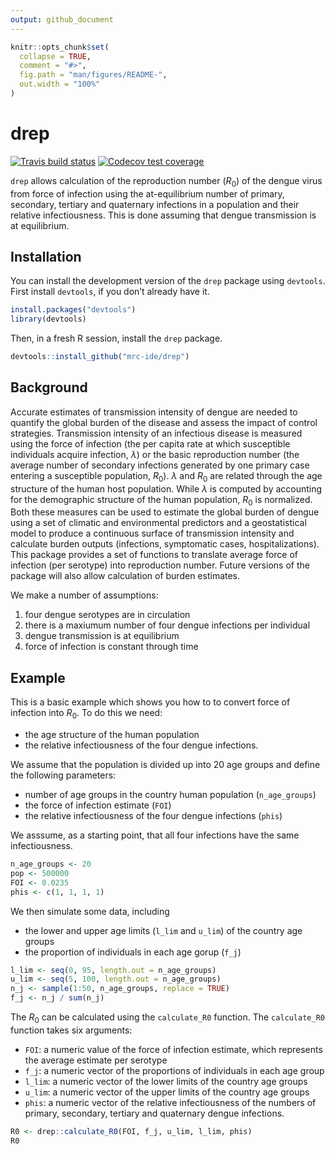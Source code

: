 ```yaml
---
output: github_document
---
```


<!-- README.md is generated from README.Rmd. Please edit that file -->

```r
knitr::opts_chunk$set(
  collapse = TRUE,
  comment = "#>",
  fig.path = "man/figures/README-",
  out.width = "100%"
)
```
# drep

<!-- badges: start -->
[![Travis build status](https://travis-ci.org/mrc-ide/drep.svg?branch=master)](https://travis-ci.org/mrc-ide/drep)
[![Codecov test coverage](https://codecov.io/gh/mrc-ide/drep/branch/master/graph/badge.svg)](https://codecov.io/gh/mrc-ide/drep?branch=master)
<!-- badges: end -->

`drep` allows calculation of the reproduction number ($R_0$) of the dengue virus from 
force of infection using the at-equilibrium number of primary, secondary, tertiary 
and quaternary infections in a population and their relative infectiousness. 
This is done assuming that dengue transmission is at equilibrium. 

## Installation

You can install the development version of the `drep` package using `devtools`. First install `devtools`, if you don't already have it.

```r
install.packages("devtools")
library(devtools)
```

Then, in a fresh R session, install the `drep` package.

```r
devtools::install_github("mrc-ide/drep")
```

## Background 

Accurate estimates of transmission intensity of dengue are needed to quantify the global burden of the disease and assess the impact of control strategies. Transmission intensity of an infectious disease is measured using the force of infection (the per capita rate at which susceptible individuals acquire infection, $\lambda$) or the basic reproduction number (the average number of secondary infections generated by one primary case entering a susceptible population, $R_0$). $\lambda$ and $R_0$ are related through the age structure of the human host population. While $\lambda$ is computed by accounting for the demographic structure of the human population, $R_0$ is normalized. Both these measures can be used to estimate the global burden of dengue using a set of climatic and environmental predictors and a geostatistical model to produce a continuous surface of transmission intensity and calculate burden outputs (infections, symptomatic cases, hospitalizations). This package provides a set of functions to translate average force of infection (per serotype) into reproduction number. Future versions of the package will also allow calculation of burden estimates. 

We make a number of assumptions: 

1. four dengue serotypes are in circulation
2. there is a maxiumum number of four dengue infections per individual
3. dengue transmission is at equilibrium 
4. force of infection is constant through time

## Example

This is a basic example which shows you how to to convert force of infection into $R_0$. To do this we need:

* the age structure of the human population 
* the relative infectiousness of the four dengue infections. 

We assume that the population is divided up into 20 age groups and define the following parameters:

* number of age groups in the country human population (`n_age_groups`)
* the force of infection estimate (`FOI`)
* the relative infectiousness of the four dengue infections (`phis`) 

We asssume, as a starting point, that all four infections have the same infectiousness. 

```r
n_age_groups <- 20
pop <- 500000
FOI <- 0.0235
phis <- c(1, 1, 1, 1)
```

We then simulate some data, including

* the lower and upper age limits (`l_lim` and `u_lim`) of the country age groups 
* the proportion of individuals in each age gorup (`f_j`)

```r
l_lim <- seq(0, 95, length.out = n_age_groups)
u_lim <- seq(5, 100, length.out = n_age_groups)
n_j <- sample(1:50, n_age_groups, replace = TRUE)
f_j <- n_j / sum(n_j)
```

The $R_0$ can be calculated using the `calculate_R0` function. The `calculate_R0` function takes six arguments:

* `FOI`: a numeric value of the force of infection estimate, which represents the average estimate per serotype
* `f_j`: a numeric vector of the proportions of individuals in each age group
* `l_lim`: a numeric vector of the lower limits of the country age groups
* `u_lim`: a numeric vector of the upper limits of the country age groups
* `phis`: a numeric vector of the relative infectiousness of the numbers of primary, secondary, tertiary and quaternary dengue infections. 

```r
R0 <- drep::calculate_R0(FOI, f_j, u_lim, l_lim, phis)
R0
```
